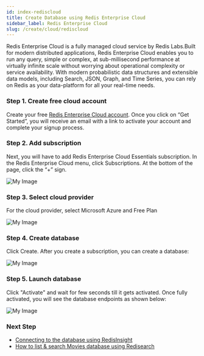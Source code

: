 ```yaml
---
id: index-rediscloud
title: Create Database using Redis Enterprise Cloud
sidebar_label: Redis Enterprise Cloud
slug: /create/cloud/rediscloud
---
```


Redis Enterprise Cloud is a fully managed cloud service by Redis Labs.Built for modern distributed applications, Redis Enterprise Cloud enables you to run any query, simple or complex, at sub-millisecond performance at virtually infinite scale without worrying about operational complexity or service availability. With modern probabilistic data structures and extensible data models, including Search, JSON, Graph, and Time Series, you can rely on Redis as your data-platform for all your real-time needs.


### Step 1. Create free cloud account
Create your free <a href="https://redislabs.com/try-free/" target="_blank" rel="noopener">Redis Enterprise Cloud account</a>. Once you click on “Get Started”, you will receive an email with a link to activate your account and complete your signup process.

### Step 2. Add subscription
Next, you will have to add  Redis Enterprise Cloud Essentials subscription. In the Redis Enterprise Cloud menu, click Subscriptions. At the bottom of the page, click the “+” sign.

![My Image](images/subscription.png)

### Step 3.  Select cloud provider
For the cloud provider, select Microsoft Azure and Free Plan



![My Image](images/recloud1.png)

### Step 4. Create database
Click Create. After you create a subscription, you can create a database:

![My Image](images/recloud2.png)



### Step 5. Launch database
Click "Activate" and wait for few seconds till it gets activated. Once fully activated, you will see the database endpoints as shown below:

![My Image](images/recloud3.png)


### Next Step

- [Connecting to the database using RedisInsight](/explore/redisinsight/)
- [How to list & search Movies database using Redisearch](/howtos/moviesdatabase/getting-started/)


